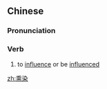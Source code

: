 ==Chinese==
{{zh-forms|t2=薰染}}

===Pronunciation===
{{zh-pron
|m=xūnrǎn
|c=fan1 jim5
|mn=qz,xm:hun-liám/zz:hun-jiám
|cat=v
}}

===Verb===
{{zh-verb}}

# to [[influence]] or be [[influenced]] {{gloss|especially in a negative way}}

[[zh:熏染]]
